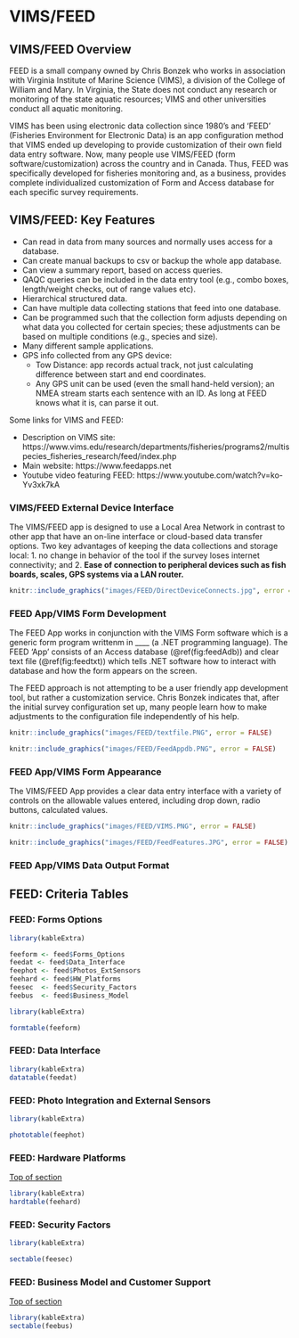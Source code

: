 # VIMS/FEED

## VIMS/FEED Overview  {#feetop} 

FEED is a small company owned by Chris Bonzek who works in association with Virginia Institute of Marine Science (VIMS), a division of the College of William and Mary. In Virginia, the State does not conduct any research or monitoring of the state aquatic resources; VIMS and other universities conduct all aquatic monitoring.  

VIMS has been using electronic data collection since 1980’s and 'FEED' (Fisheries Environment for Electronic Data) is an app configuration method that VIMS ended up developing to provide customization of their own field data entry software. Now, many people use VIMS/FEED (form software/customization) across the country and in Canada. Thus, FEED was specifically developed for fisheries monitoring and, as a business, provides complete individualized customization of Form and Access database for each specific survey requirements.

## VIMS/FEED: Key Features 
- Can read in data from many sources and normally uses access for a database. 
- Can create manual backups to csv or backup the whole app database. 
- Can view a summary report, based on access queries. 
- QAQC queries can be included in the data entry tool (e.g., combo boxes, length/weight checks, out of range values etc).
- Hierarchical structured data.
- Can have multiple data collecting stations that feed into one database. 
- Can be programmed such that the collection form adjusts depending on what data you collected for certain species; these adjustments can be based on multiple conditions (e.g., species and size). 
- Many different sample applications.
- GPS info collected from any GPS device:
    * Tow Distance: app records actual track, not just calculating difference between start and end coordinates. 
    * Any GPS unit can be used (even the small hand-held version); an NMEA stream starts each sentence with an ID. As long at FEED knows what it is, can parse it out.

Some links for VIMS and FEED:

- Description on VIMS site: https://www.vims.edu/research/departments/fisheries/programs2/multispecies_fisheries_research/feed/index.php
- Main website: https://www.feedapps.net
- Youtube video featuring FEED: https://www.youtube.com/watch?v=ko-Yv3xk7kA


### VIMS/FEED External Device Interface

The VIMS/FEED app is designed to use a Local Area Network in contrast to other app that have an on-line interface or cloud-based data transfer options. Two key advantages of keeping the data collections and storage local: 1. no change in behavior of the tool if the survey loses internet connectivity; and 2. **Ease of connection to peripheral devices such as fish boards, scales, GPS systems via a LAN router.**  

```r
knitr::include_graphics("images/FEED/DirectDeviceConnects.jpg", error = FALSE)
```


### FEED App/VIMS Form Development

The FEED App works in conjunction with the VIMS Form software which is a generic form program writtenm in ____ (a .NET programming language).  The FEED 'App' consists of an Access database (\@ref(fig:feedAdb)) and clear text file (\@ref(fig:feedtxt)) which tells .NET software how to interact with database and how the form appears on the screen. 

The FEED approach is not attempting to be a user friendly app development tool, but rather a customization service. Chris Bonzek indicates that, after the initial survey configuration set up, many people learn how to make adjustments to the configuration file independently of his help. 

```r
knitr::include_graphics("images/FEED/textfile.PNG", error = FALSE)
```

```r
knitr::include_graphics("images/FEED/FeedAppdb.PNG", error = FALSE)
```


### FEED App/VIMS Form Appearance

The VIMS/FEED App provides a clear data entry interface with a variety of controls on the allowable values entered, including drop down, radio buttons, calculated values.

```r
knitr::include_graphics("images/FEED/VIMS.PNG", error = FALSE)
```

```r
knitr::include_graphics("images/FEED/FeedFeatures.JPG", error = FALSE)
```

### FEED App/VIMS Data Output Format


## FEED: Criteria Tables

###  FEED: Forms Options


```r

library(kableExtra)

feeform <- feed$Forms_Options
feedat <- feed$Data_Interface 
feephot <- feed$Photos_ExtSensors
feehard <- feed$HW_Platforms
feesec  <- feed$Security_Factors
feebus  <- feed$Business_Model
```



```r

library(kableExtra)

formtable(feeform)
```



### FEED: Data Interface {#feedat}


```r

library(kableExtra)
datatable(feedat)

```


###  FEED: Photo Integration and External Sensors {#feepho}


```r


library(kableExtra)

phototable(feephot)


```


###  FEED:  Hardware Platforms  {#feehrd}

[Top of section](feetop)


```r

library(kableExtra)
hardtable(feehard)

```


### FEED: Security Factors {#feesec}


```r

library(kableExtra)

sectable(feesec) 

```


### FEED: Business Model and Customer Support {#feebus}

[Top of section](#feetop)


```r

library(kableExtra)
sectable(feebus)

```





